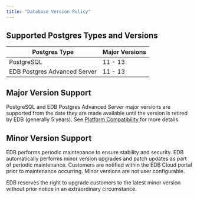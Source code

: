 ```yaml
---
title: "Database Version Policy"
---
```


## Supported Postgres Types and Versions


| **Postgres Type**  | **Major Versions**  | 
| ----- | ------------------------- |
| PostgreSQL  | 11 - 13  |
| EDB Postgres Advanced Server  | 11 - 13  |



## Major Version Support

PostgreSQL and EDB Postgres Advanced Server major versions are supported from the date they are made available until the version is retired by EDB (generally 5 years). See [Platform Compatibility ](https://www.enterprisedb.com/product-compatibility#epas) for more details.



## Minor Version Support

EDB performs periodic maintenance to ensure stability and security. EDB automatically performs minor version upgrades and patch updates as part of periodic maintenance. Customers are notified within the EDB Cloud portal prior to maintenance occurring. Minor versions are not user configurable. 

EDB reserves the right to upgrade customers to the latest minor version without prior notice in an extraordinary circumstance.

